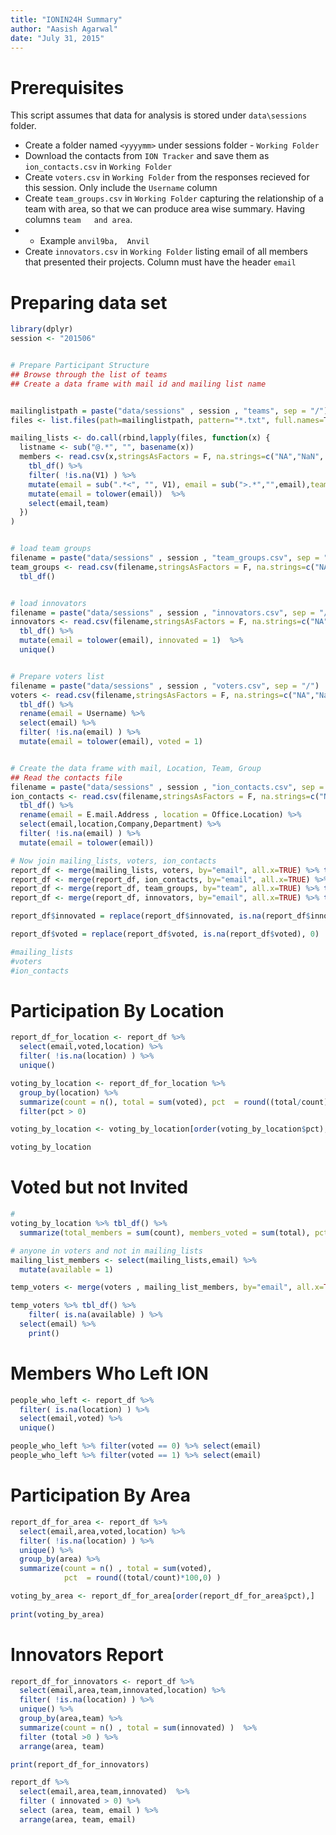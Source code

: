```yaml
---
title: "IONIN24H Summary"
author: "Aasish Agarwal"
date: "July 31, 2015"
---
```

# Prerequisites

This script assumes that data for analysis is stored under `data\sessions` folder.

* Create a folder named `<yyyymm>` under sessions folder - `Working Folder`
* Download the contacts from `ION Tracker` and save them as `ion_contacts.csv` in `Working Folder`
* Create `voters.csv` in `Working Folder` from the responses recieved for this session. Only include the `Username` column
* Create `team_groups.csv` in `Working Folder` capturing the relationship of a team with area, so that we can produce area wise summary. Having columns `team	and area`. 
* * Example `anvil9ba,	Anvil`
* Create `innovators.csv` in `Working Folder` listing email of all members that presented their projects. Column must have the header `email`

# Preparing data set
```r
library(dplyr)
session <- "201506"


# Prepare Participant Structure
## Browse through the list of teams
## Create a data frame with mail id and mailing list name


mailinglistpath = paste("data/sessions" , session , "teams", sep = "/")
files <- list.files(path=mailinglistpath, pattern="*.txt", full.names=T, recursive=FALSE)

mailing_lists <- do.call(rbind,lapply(files, function(x) {
  listname <- sub("@.*", "", basename(x))
  members <- read.csv(x,stringsAsFactors = F, na.strings=c("NA","NaN", "") , header = F) %>%
    tbl_df() %>%
    filter( !is.na(V1) ) %>%
    mutate(email = sub(".*<", "", V1), email = sub(">.*","",email),team = listname)  %>%
    mutate(email = tolower(email))  %>%
    select(email,team)
  })
)


# load team groups
filename = paste("data/sessions" , session , "team_groups.csv", sep = "/")
team_groups <- read.csv(filename,stringsAsFactors = F, na.strings=c("NA","NaN", "") ) %>%
  tbl_df()


# load innovators
filename = paste("data/sessions" , session , "innovators.csv", sep = "/")
innovators <- read.csv(filename,stringsAsFactors = F, na.strings=c("NA","NaN", "") ) %>%
  tbl_df() %>%
  mutate(email = tolower(email), innovated = 1)  %>%
  unique()


# Prepare voters list
filename = paste("data/sessions" , session , "voters.csv", sep = "/")
voters <- read.csv(filename,stringsAsFactors = F, na.strings=c("NA","NaN", "") ) %>%
  tbl_df() %>%
  rename(email = Username) %>%
  select(email) %>%
  filter( !is.na(email) ) %>%
  mutate(email = tolower(email), voted = 1) 


# Create the data frame with mail, Location, Team, Group
## Read the contacts file
filename = paste("data/sessions" , session , "ion_contacts.csv", sep = "/")
ion_contacts <- read.csv(filename,stringsAsFactors = F, na.strings=c("NA","NaN", "") ) %>%
  tbl_df() %>%
  rename(email = E.mail.Address , location = Office.Location) %>%
  select(email,location,Company,Department) %>%
  filter( !is.na(email) ) %>%
  mutate(email = tolower(email))  

# Now join mailing_lists, voters, ion_contacts
report_df <- merge(mailing_lists, voters, by="email", all.x=TRUE) %>% tbl_df()
report_df <- merge(report_df, ion_contacts, by="email", all.x=TRUE) %>% tbl_df()
report_df <- merge(report_df, team_groups, by="team", all.x=TRUE) %>% tbl_df()
report_df <- merge(report_df, innovators, by="email", all.x=TRUE) %>% tbl_df()

report_df$innovated = replace(report_df$innovated, is.na(report_df$innovated), 0)

report_df$voted = replace(report_df$voted, is.na(report_df$voted), 0)
```

```r
#mailing_lists
#voters
#ion_contacts
```


# Participation By Location

```r
report_df_for_location <- report_df %>%
  select(email,voted,location) %>%
  filter( !is.na(location) ) %>%
  unique()

voting_by_location <- report_df_for_location %>%
  group_by(location) %>%
  summarize(count = n(), total = sum(voted), pct  = round((total/count)*100,0)) %>%
  filter(pct > 0)

voting_by_location <- voting_by_location[order(voting_by_location$pct),]

voting_by_location


```
# Voted but not Invited
```r
# 
voting_by_location %>% tbl_df() %>%
  summarize(total_members = sum(count), members_voted = sum(total), pct = round(100*(members_voted/total_members),0))

# anyone in voters and not in mailing_lists
mailing_list_members <- select(mailing_lists,email) %>%
  mutate(available = 1)

temp_voters <- merge(voters , mailing_list_members, by="email", all.x=TRUE) 

temp_voters %>% tbl_df() %>%
    filter( is.na(available) ) %>%
  select(email) %>%
    print()


```


# Members Who Left ION
```r
people_who_left <- report_df %>%
  filter( is.na(location) ) %>%
  select(email,voted) %>%
  unique()

people_who_left %>% filter(voted == 0) %>% select(email)
people_who_left %>% filter(voted == 1) %>% select(email)

```


# Participation By Area
```r
report_df_for_area <- report_df %>%
  select(email,area,voted,location) %>%
  filter( !is.na(location) ) %>%
  unique() %>%
  group_by(area) %>%
  summarize(count = n() , total = sum(voted), 
            pct  = round((total/count)*100,0) ) 

voting_by_area <- report_df_for_area[order(report_df_for_area$pct),]
  
print(voting_by_area)

```

# Innovators Report

```r
report_df_for_innovators <- report_df %>%
  select(email,area,team,innovated,location) %>%
  filter( !is.na(location) ) %>%
  unique() %>%
  group_by(area,team) %>%
  summarize(count = n() , total = sum(innovated) )  %>%
  filter (total >0 ) %>%
  arrange(area, team)

print(report_df_for_innovators)

report_df %>%
  select(email,area,team,innovated)  %>%
  filter ( innovated > 0) %>% 
  select (area, team, email ) %>%
  arrange(area, team, email)


```



